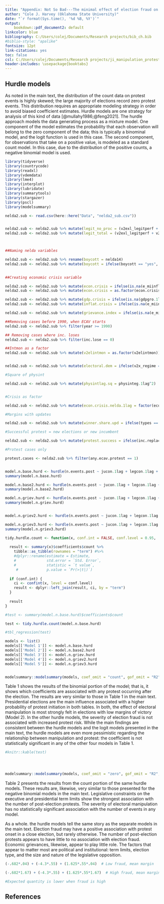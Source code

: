 ```yaml
---
title: "Appendix: Not So Bad---The minimal effect of election fraud on protest intensity in non-democracies"
author: "Cole J. Harvey (Oklahoma State University)"
date: "`r format(Sys.time(), '%d %B, %Y')`"
output:
    bookdown::pdf_document2: default
linkcolor: blue
bibliography: C:/Users/colej/Documents/Research projects/bib_ch.bib
#biblio-style: "apalike"
fontsize: 12pt
link-citations: yes
toc: false
csl: C:/Users/colej/Documents/Research projects/ji_manipulation_protest/american-journal-of-political-science.csl
header-includes: \usepackage{booktabs}
---
```


## Hurdle models

As noted in the main text, the distribution of the count data on protest events is highly skewed; the large majority of elections record zero protest events. This distribution requires an appropriate modeling strategy in order to avoid biased coefficient estimates. Hurdle models are one strategy for analysis of this kind of data [@mullahy1986;@feng2021]. The hurdle approach models the data generating process as a mixture model. One component of the model estimates the probability that each observation will belong to the zero component of the data; this is typically a binominal model, and the logit function is used in this case. The second component, for observations that take on a positive value, is modeled as a standard count model. In this case, due to the distribution of the positive counts, a negative binomial model is used. 

```r
library(tidyverse)
library(countrycode)
library(readxl)
library(vdemdata)
library(lme4)
library(interplot)
library(lubridate)
library(summarytools)
library(stargazer)
library(pscl)
library(modelsummary)

nelda2.sub <- read.csv(here::here("Data", "nelda2_sub.csv"))


nelda2.sub <- nelda2.sub %>% mutate(legit_no_proc = (v2exl_legitperf + v2exl_legitlead + v2exl_legitideol))
nelda2.sub <- nelda2.sub %>% mutate(legit_total = (v2exl_legitperf + v2exl_legitlead + v2exl_legitideol + v2exl_legitratio))



##Naming nelda variables

nelda2.sub <- nelda2.sub %>% rename(boycott = nelda14)
nelda2.sub <- nelda2.sub %>% mutate(boycott = ifelse(boycott == "yes", 1, ifelse(boycott == "no", 0,
                                                                                 NA)))

##Creating economic crisis variable

nelda2.sub <- nelda2.sub %>% mutate(econ.crisis = ifelse(is.na(e_miinflat) == T | is.na(gdpgro.1lag) == T, NA, ifelse(e_miinflat > 15 | gdpgro.1lag <= -0.012, 1, 0)))
nelda2.sub <- nelda2.sub %>% mutate(econ.crisis = as.factor(econ.crisis))

nelda2.sub <- nelda2.sub %>% mutate(gdp.crisis = ifelse(is.na(gdpgro.1lag) == T, NA, ifelse(gdpgro.1lag <= -0.012, 1, 0)))
nelda2.sub <- nelda2.sub %>% mutate(inflat.crisis = ifelse(is.na(e_miinflat) == T, NA, ifelse(e_miinflat > 15, 1, 0)))

nelda2.sub <- nelda2.sub %>% mutate(grievance.index = ifelse(is.na(e_migdppcln) == T, NA, e_migdppcln*v2xeg_eqdr))

##Removing cases before 1990, when ECAV starts
nelda2.sub <- nelda2.sub %>% filter(year >= 1990)

## Removing cases where inc. loses
nelda2.sub <- nelda2.sub %>% filter(inc.lose == 0)

##Intmon as a factor
nelda2.sub <- nelda2.sub %>% mutate(v2elintmon = as.factor(v2elintmon))


nelda2.sub <- nelda2.sub %>% mutate(electoral.dem = ifelse(v2x_regime == 2, 1, 0))

#Square of physint

nelda2.sub <- nelda2.sub %>% mutate(physintlag.sq = physinteg.1lag^2)


#Crisis as factor

nelda2.sub <- nelda2.sub %>% mutate(econ.crisis.nelda.1lag = factor(econ.crisis.nelda.1lag))

#Margins with updates

nelda2.sub <- nelda2.sub %>% mutate(winner.share.upd = ifelse(types == "Executive", v2elvotlrg_amend/100, v2ellovtlg_amend/100))

#Successful protest = new elections or new incumbent

nelda2.sub <- nelda2.sub %>% mutate(protest.success = ifelse(inc.replaced.prot == 1 | new.elections.held == 1, 1, 0))

#Protest cases only

protest.cases <- nelda2.sub %>% filter(any.ecav.protest == 1)



```



```r
model.n.base.hurd <- hurdle(n.events.post ~ jucon.1lag + legcon.1lag + gdpgro.1lag + pubseccorrup.lag + osorg.1lag + econ.crisis.nelda.1lag + natlpartyorg.lag + v2elirreg.inv + pubseccorrup.lag +    winner.share.upd + v2elirreg.inv  + presidential + inc.termlimit.num  +  physinteg.1lag + physintlag.sq + urban.pct + rentierstate + taxstate | jucon.1lag + legcon.1lag + gdpgro.1lag + pubseccorrup.lag + osorg.1lag + econ.crisis.nelda.1lag + natlpartyorg.lag + v2elirreg.inv + pubseccorrup.lag +    winner.share.upd + v2elirreg.inv  + presidential + inc.termlimit.num  +  physinteg.1lag + physintlag.sq + urban.pct + rentierstate + taxstate, data = nelda2.sub %>% filter(gdpgro.1lag < 1), dist = "negbin")
summary(model.n.base.hurd)

model.n.base2.hurd <- hurdle(n.events.post ~ jucon.1lag + legcon.1lag + gdpgro.1lag + pubseccorrup.lag + osorg.1lag + econ.crisis.nelda.1lag + natlpartyorg.lag + v2elirreg.inv + pubseccorrup.lag +    winner.share.upd*v2elirreg.inv  + presidential + inc.termlimit.num  +  physinteg.1lag + physintlag.sq + urban.pct + rentierstate + taxstate | jucon.1lag + legcon.1lag + gdpgro.1lag + pubseccorrup.lag + osorg.1lag + econ.crisis.nelda.1lag + natlpartyorg.lag + v2elirreg.inv + pubseccorrup.lag +    winner.share.upd*v2elirreg.inv  + presidential + inc.termlimit.num  +  physinteg.1lag + physintlag.sq + urban.pct + rentierstate + taxstate, data = nelda2.sub %>% filter(gdpgro.1lag < 1), dist = "negbin")
summary(model.n.base2.hurd)

model.n.griev.hurd <- hurdle(n.events.post ~ jucon.1lag + legcon.1lag + gdpgro.1lag +  osorg.1lag +  natlpartyorg.lag + v2elirreg.inv + pubseccorrup.lag +   gdpgro.1lag*v2elirreg.inv  + presidential + inc.termlimit.num  +  physinteg.1lag + physintlag.sq + urban.pct + rentierstate + taxstate | jucon.1lag + legcon.1lag + gdpgro.1lag +  osorg.1lag +  natlpartyorg.lag + v2elirreg.inv + pubseccorrup.lag +   gdpgro.1lag*v2elirreg.inv  + presidential + inc.termlimit.num  +  physinteg.1lag + physintlag.sq + urban.pct + rentierstate + taxstate, dist = "negbin", data = nelda2.sub %>% filter(gdpgro.1lag < 1))
summary(model.n.griev.hurd)


model.n.griev2.hurd <- hurdle(n.events.post ~ jucon.1lag + legcon.1lag + osorg.1lag + econ.crisis.nelda.1lag + natlpartyorg.lag + v2elirreg.inv + pubseccorrup.lag +   econ.crisis.nelda.1lag*v2elirreg.inv  + presidential + inc.termlimit.num  +  physinteg.1lag + physintlag.sq + urban.pct + rentierstate + taxstate | jucon.1lag + legcon.1lag + osorg.1lag + econ.crisis.nelda.1lag + natlpartyorg.lag + v2elirreg.inv + pubseccorrup.lag +   econ.crisis.nelda.1lag*v2elirreg.inv  + presidential + inc.termlimit.num  +  physinteg.1lag + physintlag.sq + urban.pct + rentierstate + taxstate, data = nelda2.sub, dist = "negbin")

model.n.griev3.hurd <- hurdle(n.events.post ~ jucon.1lag + legcon.1lag +  pubseccorrup.lag + osorg.1lag +  natlpartyorg.lag + v2elirreg.inv + pubseccorrup.lag +   pubseccorrup.lag*v2elirreg.inv  + presidential + inc.termlimit.num  +  physinteg.1lag + physintlag.sq + urban.pct + rentierstate + taxstate | jucon.1lag + legcon.1lag +  pubseccorrup.lag + osorg.1lag +  natlpartyorg.lag + v2elirreg.inv + pubseccorrup.lag +   pubseccorrup.lag*v2elirreg.inv  + presidential + inc.termlimit.num  +  physinteg.1lag + physintlag.sq + urban.pct + rentierstate + taxstate, data = nelda2.sub, dist = "negbin")
summary(model.n.griev3.hurd)
```

```r
tidy.hurdle.count <- function(x, conf.int = FALSE, conf.level = 0.95, ...) {
  
  result <- summary(x)$coefficients$count %>%
    tibble::as_tibble(rownames = "term") #%>%
    #dplyr::rename(estimate = Estimate,
    #              std.error = `Std. Error`,
    #              statistic = `t value`,
     #             p.value = `Pr(>|t|)`)
  
  if (conf.int) {
    ci <- confint(x, level = conf.level)
    result <- dplyr::left_join(result, ci, by = "term")
  }
  
  result
}

#test <- summary(model.n.base.hurd)$coefficients$count

test <- tidy.hurdle.count(model.n.base.hurd)

#tbl_regression(test)
```

```r

models <- list()
models[['Model 1']] <- model.n.base.hurd
models[['Model 2']] <- model.n.base2.hurd
models[['Model 3']] <- model.n.griev.hurd
models[['Model 4']] <- model.n.griev2.hurd
models[['Model 5']] <- model.n.griev3.hurd


modelsummary::modelsummary(models, coef_omit = "count", gof_omit = "R2", stars = T)


```

Table 1 shows the results of the binomial portion of the model; that is, it shows which coefficients are associated with any protest occurring after the election. The results are very similar to those in Table 1 in the main text. Presidential elections are the main influence associated with a higher probability of protest initiation in both tables. In both, the effect of electoral manipulation is most strongly felt in elections with low margins of victory (Model 2). In the other hurdle models, the severity of election fraud is not associated with increased protest risk. While the main findings are consistent between the hurdle models and the logit models presented in the main text, the hurdle models are even more pessimistic regarding the relationship between manipulation and protest: the coefficient is not statistically significant in any of the other four models in Table 1.



```r
#knitr::kable(test)




modelsummary::modelsummary(models, coef_omit = "zero", gof_omit = "R2", stars = T)
```

Table 2 presents the results from the count portion of the same hurdle models. These results are, likewise, very similar to those presented for the negative binomial models in the main text. Legislative constraints on the executive and presidential term limits show the strongest association with the number of post-election protests. The severity of electoral manipulation has no statistically significant association with the number of events in any model. 

As a whole. the hurdle models tell the same story as the separate models in the main text. Election fraud may have a positive association with protest onset in a close election, but rarely otherwise. The number of post-election protests appears to have little to no association with election fraud. Economic grievances, likewise, appear to play little role. The factors that appear to matter most are political and institutional: term limits, election type, and the size and nature of the legislative opposition.

```r
(-.682*.04) + (-4.3*.55) + (1.625*.55*.04)  # Low fraud, mean margin

(-.682*1.67) + (-4.3*.55) + (1.625*.55*1.67)  # High fraud, mean margin

#Expected quantity is lower when fraud is high
```


## References